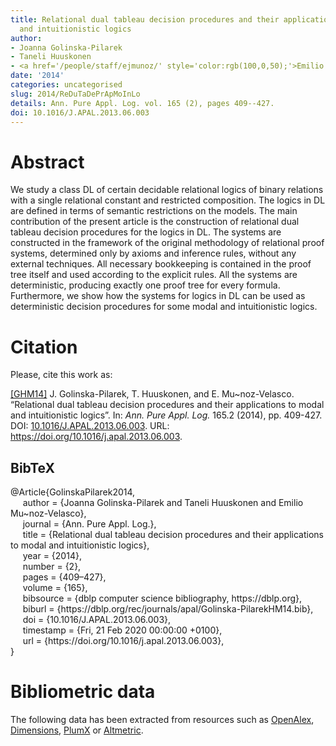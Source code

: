 ```yaml
---
title: Relational dual tableau decision procedures and their applications to modal
  and intuitionistic logics
author:
- Joanna Golinska-Pilarek
- Taneli Huuskonen
- <a href='/people/staff/ejmunoz/' style='color:rgb(100,0,50);'>Emilio Muñoz Velasco</a>
date: '2014'
categories: uncategorised
slug: 2014/ReDuTaDePrApMoInLo
details: Ann. Pure Appl. Log. vol. 165 (2), pages 409--427.
doi: 10.1016/J.APAL.2013.06.003
---
```




# Abstract


We study a class DL of certain decidable relational logics of binary relations with a single relational constant and restricted composition. The logics in DL are defined in terms of semantic restrictions on the models. The main contribution of the present article is the construction of relational dual tableau decision procedures for the logics in DL. The systems are constructed in the framework of the original methodology of relational proof systems, determined only by axioms and inference rules, without any external techniques. All necessary bookkeeping is contained in the proof tree itself and used according to the explicit rules. All the systems are deterministic, producing exactly one proof tree for every formula. Furthermore, we show how the systems for logics in DL can be used as deterministic decision procedures for some modal and intuitionistic logics.








# Citation
Please, cite this work as:


<a name=bib-GolinskaPilarek2014></a>[[GHM14]](#cite-GolinskaPilarek2014) J. Golinska-Pilarek, T. Huuskonen, and E. Mu~noz-Velasco. “Relational dual tableau decision procedures and their applications to modal and intuitionistic logics”. In: _Ann. Pure Appl. Log._ 165.2 (2014), pp. 409-427. DOI: [10.1016/J.APAL.2013.06.003](https://doi.org/10.1016%2FJ.APAL.2013.06.003). URL: [https://doi.org/10.1016/j.apal.2013.06.003](https://doi.org/10.1016/j.apal.2013.06.003).

::: {.callout-note appearance="minimal" collapse=true}

## BibTeX

@Article{GolinskaPilarek2014,<br>&nbsp;&nbsp;&nbsp;&nbsp;  author = {Joanna Golinska-Pilarek and Taneli Huuskonen and Emilio Mu~noz-Velasco},<br>&nbsp;&nbsp;&nbsp;&nbsp;  journal = {Ann. Pure Appl. Log.},<br>&nbsp;&nbsp;&nbsp;&nbsp;  title = {Relational dual tableau decision procedures and their applications to modal and intuitionistic logics},<br>&nbsp;&nbsp;&nbsp;&nbsp;  year = {2014},<br>&nbsp;&nbsp;&nbsp;&nbsp;  number = {2},<br>&nbsp;&nbsp;&nbsp;&nbsp;  pages = {409--427},<br>&nbsp;&nbsp;&nbsp;&nbsp;  volume = {165},<br>&nbsp;&nbsp;&nbsp;&nbsp;  bibsource = {dblp computer science bibliography, https://dblp.org},<br>&nbsp;&nbsp;&nbsp;&nbsp;  biburl = {https://dblp.org/rec/journals/apal/Golinska-PilarekHM14.bib},<br>&nbsp;&nbsp;&nbsp;&nbsp;  doi = {10.1016/J.APAL.2013.06.003},<br>&nbsp;&nbsp;&nbsp;&nbsp;  timestamp = {Fri, 21 Feb 2020 00:00:00 +0100},<br>&nbsp;&nbsp;&nbsp;&nbsp;  url = {https://doi.org/10.1016/j.apal.2013.06.003},<br>}

:::



# Bibliometric data


The following data has been extracted from resources such as [OpenAlex](https://openalex.org/), [Dimensions](https://app.dimensions.ai/), [PlumX](https://www.elsevier.com/insights/metrics/plumx) or [Altmetric](https://www.altmetric.com/).

<div style="display: flex; justify-content: center; align-items: center; height: 100%;">
<span class="__dimensions_badge_embed__" data-doi="10.1016/J.APAL.2013.06.003" data-legend="always"></span></div><script async src="https://badge.dimensions.ai/badge.js" charset="utf-8"></script>

<div style="display: flex; justify-content: center; align-items: center; height: 100%;">
<a href="https://plu.mx/plum/a/?doi=10.1016/J.APAL.2013.06.003" class="plumx-details" data-site="plum" data-hide-when-empty="true">Relational dual tableau decision procedures and their applications to modal and intuitionistic logics</a></div>

<div style="display: flex; justify-content: center; align-items: center; height: 100%;">
<script type="text/javascript" src="https://d1bxh8uas1mnw7.cloudfront.net/assets/embed.js"></script><div data-badge-type="medium-donut" class="altmetric-embed" data-badge-details="right" data-doi="10.1016/J.APAL.2013.06.003"></div></div>


## Cites

The following graph plots the number of cites received by this work from its publication, on a yearly basis.

```r
#| echo: false
#| results: asis
#| warning: false
#| message: false
source(here::here('scripts', 'manage_publications.R'))
df <- readRDS('citation_history.rds')
plot_citation_history(df)
```



## Papers citing this work

The following is a non-exhaustive list of papers that cite this work:


<a name=bib-Burrieza_2018></a>[[1]](#cite-Burrieza_2018) A. Burrieza, E. Muñoz-Velasco, and M. Ojeda-Aciego. “Logics for Order-of-Magnitude Qualitative Reasoning: Formalizing Negligibility”. In: _Ewa Orłowska on Relational Methods in Logic and Computer Science_. Springer International Publishing, 2018, p. 203–231. ISBN: 9783319978796. DOI: [10.1007/978-3-319-97879-6_8](https://doi.org/10.1007%2F978-3-319-97879-6_8). URL: [http://dx.doi.org/10.1007/978-3-319-97879-6_8](http://dx.doi.org/10.1007/978-3-319-97879-6_8).

<a name=bib-Cantone_2014></a>[[2]](#cite-Cantone_2014) D. Cantone, J. Golińska-Pilarek, and M. Nicolosi-Asmundo. “A Relational Dual Tableau Decision Procedure for Multimodal and Description Logics”. In: _Hybrid Artificial Intelligence Systems_. Springer International Publishing, 2014, p. 466–477. ISBN: 9783319076171. DOI: [10.1007/978-3-319-07617-1_41](https://doi.org/10.1007%2F978-3-319-07617-1_41). URL: [http://dx.doi.org/10.1007/978-3-319-07617-1_41](http://dx.doi.org/10.1007/978-3-319-07617-1_41).

<a name=bib-Cantone_2018></a>[[3]](#cite-Cantone_2018) D. Cantone and M. Nicolosi-Asmundo. “Dual Tableau-Based Decision Procedures for Fragments of the Logic of Binary Relations”. In: _Ewa Orłowska on Relational Methods in Logic and Computer Science_. Springer International Publishing, 2018, p. 169–202. ISBN: 9783319978796. DOI: [10.1007/978-3-319-97879-6_7](https://doi.org/10.1007%2F978-3-319-97879-6_7). URL: [http://dx.doi.org/10.1007/978-3-319-97879-6_7](http://dx.doi.org/10.1007/978-3-319-97879-6_7).

<a name=bib-httpsdoiorg1048550arxiv180207508></a>[[4]](#cite-httpsdoiorg1048550arxiv180207508) D. Cantone, M. Nicolosi-Asmundo, and E. Orłowska. _A Dual Tableau-based Decision Procedure for a Relational Logic with the Universal Relation (Extended Version)_. 2018. DOI: [10.48550/ARXIV.1802.07508](https://doi.org/10.48550%2FARXIV.1802.07508). URL: [https://arxiv.org/abs/1802.07508](https://arxiv.org/abs/1802.07508).

<a name=bib-Goli_ska_Pilarek_2016></a>[[5]](#cite-Goli_ska_Pilarek_2016) J. Golińska-Pilarek, E. Muñoz-Velasco, and A. Mora. “Tableau reductions: Towards an optimal decision procedure for the modal necessity”. In: _Journal of Applied Logic_ 17 (Sep. 2016), p. 14–24. ISSN: 1570-8683. DOI: [10.1016/j.jal.2015.09.005](https://doi.org/10.1016%2Fj.jal.2015.09.005). URL: [http://dx.doi.org/10.1016/j.jal.2015.09.005](http://dx.doi.org/10.1016/j.jal.2015.09.005).

<a name=bib-Grzelak_2017></a>[[6]](#cite-Grzelak_2017) A. Grzelak and D. Leszczyńska-Jasion. “Automatic proof generation in an axiomatic system for $\mathsfCPL$ by means of the method of Socratic proofs”. In: _Logic Journal of the IGPL_ 26.1 (Nov. 2017), p. 109–148. ISSN: 1368-9894. DOI: [10.1093/jigpal/jzx057](https://doi.org/10.1093%2Fjigpal%2Fjzx057). URL: [http://dx.doi.org/10.1093/jigpal/jzx057](http://dx.doi.org/10.1093/jigpal/jzx057).

<a name=bib-Leszczy_ska_Jasion_2018></a>[[7]](#cite-Leszczy_ska_Jasion_2018) D. Leszczyńska-Jasion, M. Ignaszak, and S. Chlebowski. “Rasiowa–Sikorski Deduction Systems with the Rule of Cut: A Case Study”. In: _Studia Logica_ 107.2 (Apr. 2018), p. 313–349. ISSN: 1572-8730. DOI: [10.1007/s11225-018-9795-7](https://doi.org/10.1007%2Fs11225-018-9795-7). URL: [http://dx.doi.org/10.1007/s11225-018-9795-7](http://dx.doi.org/10.1007/s11225-018-9795-7).


